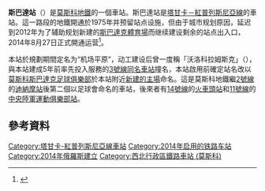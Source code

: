 {{Infobox station 
|name          = 斯巴達
|native_name   = Спартак
|native_name_lang=ru
|type          = [[莫斯科地鐵|莫斯科地鐵]]車站
|image         = MM TKL Spartak 2014-08-30 by Andrey Yurtaev (no-exit-dot-org).jpg
|image_size    = 
|image_caption = 
|address       = [[西北行政區_(莫斯科)|西北行政區]]{{link-en|波克羅夫卡-斯特列什捏沃區|Pokrovskoye-Streshnevo District}}
|borough       = [[莫斯科|莫斯科]]
|country       = [[俄羅斯|俄羅斯]]
|coordinates   = {{coord|55.8182|37.4352|display=inline,title}}
|line          = {{MOSMETRO-bull|7|text=1}}
|other         = 
|structure     = {{link-en|淺層列柱車站|Shallow column station|淺層列柱三拱門車站}}
|platform      = 1個[[島式月台|島式月台]]
|depth         = 
|levels        = 1層
|tracks        = 2條
|parking       = 無
|opened        = {{start date and age|df=yes|2014|08|27}}
|closed        = 
|rebuilt       = 
|ADA           = Yes
|code          = 
|owned         = 莫斯科地鐵
|zone          = 
|former        = 沃洛科拉姆斯克
|passengers    = 
|pass_year     = 
|pass_percent  = 
|pass_system   = 
|mpassengers   = 
|services      = 
|map_type      = Moscow Ring Road
|AlternativeMap= Moscow map MKAD grayscale.png
|map_overlay   = Moscow metro map including line 14.svg
|map_caption   = 
|route_map     = 
|map_state     = collapsed
}}

'''斯巴達站'''（{{lang-rus|Спартак|Spartak}}）是[[莫斯科地鐵|莫斯科地鐵]]的一個車站。斯巴達站是[[塔甘卡－紅普列斯尼亞線|塔甘卡－紅普列斯尼亞線]]的車站。這一路段的地鐵開通於1975年并预留站点设施，但由于城市规划原因，延迟到2012年为了辅助规划新建的[[斯巴達克體育場_(莫斯科)|斯巴達克體育場]]而继续建设剩余的站点出入口，2014年8月27日正式開通运营<ref>{{cite news|url=http://www.kp.ru/online/news/1829023/|script-title=ru:В Москве открылась станция метро «Спартак»|date=2014-08-27|publisher=[[Komsomolskaya_Pravda|Komsomolskaya Pravda]]|language=ru|accessdate=2014-08-27|archive-date=2021-01-12|archive-url=https://web.archive.org/web/20210112005201/https://www.kp.ru/online/news/1829023/|dead-url=no}}</ref>。

本站於規劃期間定名为“机场平原”，动工建设后曾一度稱「沃洛科拉姆斯克」（{{lang-ru|Волоколамская}}），與本站建成5年前率先投入服務的[[阿尔巴特-波克罗夫卡线|3號線]][[沃洛科拉姆斯克站|同名車站]]撞名，本站啟用前確定站名改以[[莫斯科斯巴達克足球俱樂部|莫斯科斯巴達克足球俱樂部]]於本站附近[[斯巴達克體育場_(莫斯科)|新建的主場]]命名。這是莫斯科地鐵繼[[莫斯科河畔線|2號線]]的[[迪納摩站|迪納摩站]]後第二個以足球會命名的車站，後來者有[[莫斯科中央環線|14號線]]的[[火車頭站|火車頭站]]和[[莫斯科大環線|11號線]]的[[中央陸軍運動俱樂部站|中央陸軍運動俱樂部站]]。

==參考資料==
{{reflist}}

{{塔甘卡－紅普列斯尼亞線}}
[[Category:塔甘卡-紅普列斯尼亞線車站|Category:塔甘卡-紅普列斯尼亞線車站]]
[[Category:2014年启用的铁路车站|Category:2014年启用的铁路车站]]
[[Category:2014年俄羅斯建立|Category:2014年俄羅斯建立]]
[[Category:西北行政區鐵路車站_(莫斯科)|Category:西北行政區鐵路車站 (莫斯科)]]